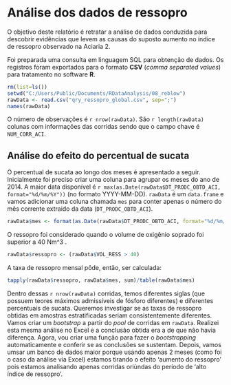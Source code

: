 # Análise dos dados de ressopro

O objetivo deste relatório é retratar a análise de dados conduzida para descobrir evidências que levem as causas do suposto aumento no índice de ressopro observado na Aciaria 2.

Foi preparada uma consulta em linguagem SQL para obtenção de dados. Os registros foram exportados para o formato **CSV** (*comma separated values*) para tratamento no software **R**.

```r
rm(list=ls())
setwd("C:/Users/Public/Documents/RDataAnalysis/08_reblow")
rawData <- read.csv("qry_ressopro_global.csv", sep=";")
names(rawData)
```

O número de observações é `r nrow(rawData)`. São `r length(rawData)` colunas com informações das corridas sendo que o campo chave é `NUM_CORR_ACI`.

## Análise do efeito do percentual de sucata

O percentual de sucata ao longo dos meses é apresentado a seguir. Inicialmente foi preciso criar uma coluna para agrupar os meses do ano de 2014. A maior data disponível é `r max(as.Date(rawData$DT_PRODC_OBTD_ACI, format="%d/%m/%Y"))` (no formato YYYY-MM-DD). `rawData` é um `data.frame` e vamos adicionar uma coluna chamada `mes` para conter apenas o número do mês corrente extraido da data (`DT_PRODC_OBTD_ACI`).

```r
rawData$mes <- format(as.Date(rawData$DT_PRODC_OBTD_ACI, format="%d/%m/%Y"), format="%m")
```

O ressopro foi considerado quando o volume de oxigênio soprado foi superior a 40 Nm^3 .

```r
rawData$ressopro <- (rawData$VOL_RESS > 40)
```

A taxa de ressopro mensal pôde, então, ser calculada:

```r
tapply(rawData$ressopro, rawData$mes, sum)/table(rawData$mes)
```

Dentro dessas `r nrow(rawData)` corridas, temos diferentes siglas (que possuem teores máximos admissíveis de fósforo diferentes) e diferentes percentuais de sucata. Queremos investigar se as taxas de ressopro obtidas em amostras estratificadas seriam consistentemente diferentes. Vamos criar um *bootstrap* a partir do *pool* de corridas em `rawData`. Realizei esta mesma análise no Excel e a conclusão obtida era a de que não havia diferença. Agora, vou criar uma função para fazer o *bootstrapping* automaticamente e conferir se as conclusões se sustentam. Depois, vamos umsar um banco de dados maior porque usando apenas 2 meses (como foi o caso da análise via Excel) estamos tirando o efeito 'aumento do ressopro' pois estamos analisando apenas corridas oriúndas do período de 'alto índice de ressopro'. 